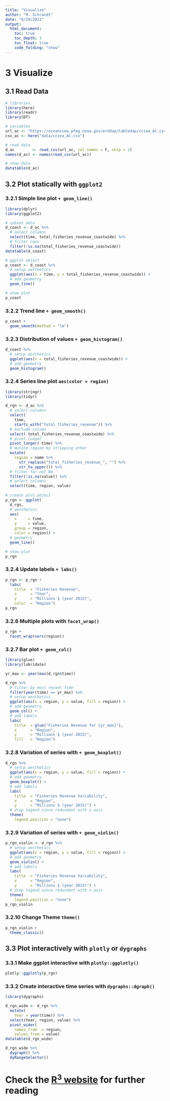 ```yaml
---
title: "Visualize"
author: "M. Schrandt"
date: "6/29/2021"
output:
  html_document:
    toc: true
    toc_depth: 3
    toc_float: true
    code_folding: "show"
---
```

# 3 Visualize

## 3.1 Read Data
```r
# libraries
library(here)
library(readr)
library(DT)

# variables
url_ac <- "https://oceanview.pfeg.noaa.gov/erddap/tabledap/cciea_AC.csv"
csv_ac <- here("data/cciea_AC.csv")

# read data
d_ac        <- read_csv(url_ac, col_names = F, skip = 2)
names(d_ac) <- names(read_csv(url_ac))

# show data
datatable(d_ac)
```

## 3.2 Plot statically with `ggplot2`

### 3.2.1 Simple line plot `+ geom_line()`

```r
library(dplyr)
library(ggplot2)

# subset data
d_coast <- d_ac %>% 
  # select columns
  select(time, total_fisheries_revenue_coastwide) %>% 
  # filter rows
  filter(!is.na(total_fisheries_revenue_coastwide))
datatable(d_coast)
```

```r
# ggplot object
p_coast <- d_coast %>% 
  # setup aesthetics
  ggplot(aes(x = time, y = total_fisheries_revenue_coastwide)) +
  # add geometry
  geom_line()

# show plot
p_coast
```

### 3.2.2 Trend line `+ geom_smooth()`

```r
p_coast + 
  geom_smooth(method = "lm")
```

### 3.2.3 Distribution of values `+ geom_histogram()`

```r
d_coast %>% 
  # setup aesthetics
  ggplot(aes(x = total_fisheries_revenue_coastwide)) +
  # add geometry
  geom_histogram()
```

### 3.2.4 Series line plot `aes(color = region)`

```r
library(stringr)
library(tidyr)

d_rgn <- d_ac %>% 
  # select columns
  select(
    time, 
    starts_with("total_fisheries_revenue")) %>% 
  # exclude column
  select(-total_fisheries_revenue_coastwide) %>% 
  # pivot longer
  pivot_longer(-time) %>% 
  # mutate region by stripping other
  mutate(
    region = name %>% 
      str_replace("total_fisheries_revenue_", "") %>% 
      str_to_upper()) %>% 
  # filter for not NA
  filter(!is.na(value)) %>% 
  # select columns
  select(time, region, value)
  
# create plot object
p_rgn <- ggplot(
  d_rgn,
  # aesthetics
  aes(
    x     = time, 
    y     = value,
    group = region,
    color = region)) +
  # geometry
  geom_line()

# show plot
p_rgn
```

### 3.2.4 Update labels `+ labs()`

```r
p_rgn <- p_rgn +
  labs(
    title  = "Fisheries Revenue",
    x      = "Year",
    y      = "Millions $ (year 2015)",
    color  = "Region")
p_rgn
```
### 3.2.6 Multiple plots with `facet_wrap()`

```r
p_rgn +
  facet_wrap(vars(region))
```

### 3.2.7 Bar plot `+ geom_col()`

```r
library(glue)
library(lubridate)

yr_max <- year(max(d_rgn$time))

d_rgn %>% 
  # filter by most recent time
  filter(year(time) == yr_max) %>% 
  # setup aesthetics
  ggplot(aes(x = region, y = value, fill = region)) +
  # add geometry
  geom_col() +
  # add labels
  labs(
    title  = glue("Fisheries Revenue for {yr_max}"),
    x      = "Region",
    y      = "Millions $ (year 2015)",
    fill   = "Region")
```

### 3.2.8 Variation of series with `+ geom_boxplot()`

```r
d_rgn %>% 
  # setup aesthetics
  ggplot(aes(x = region, y = value, fill = region)) +
  # add geometry
  geom_boxplot() +
  # add labels
  labs(
    title  = "Fisheries Revenue Variability",
    x      = "Region",
    y      = "Millions $ (year 2015)") +
  # drop legend since redundant with x axis
  theme(
    legend.position = "none")
```
### 3.2.9 Variation of series with `+ geom_violin()`

```r
p_rgn_violin <- d_rgn %>% 
  # setup aesthetics
  ggplot(aes(x = region, y = value, fill = region)) +
  # add geometry
  geom_violin() +
  # add labels
  labs(
    title  = "Fisheries Revenue Variability",
    x      = "Region",
    y      = "Millions $ (year 2015)") +
  # drop legend since redundant with x axis
  theme(
    legend.position = "none")
p_rgn_violin
```

### 3.2.10 Change Theme `theme()`

```r
p_rgn_violin +
  theme_classic()
```

## 3.3 Plot interactively with `plotly` or `dygraphs`
### 3.3.1 Make ggplot interactive with `plotly::ggplotly()`

```r
plotly::ggplotly(p_rgn)
```
### 3.3.2 Create interactive time series with `dygraphs::dgraph()`

```r
library(dygraphs)

d_rgn_wide <- d_rgn %>% 
  mutate(
    Year = year(time)) %>% 
  select(Year, region, value) %>% 
  pivot_wider(
    names_from  = region,
    values_from = value)
datatable(d_rgn_wide)

```

```r
d_rgn_wide %>% 
  dygraph() %>% 
  dyRangeSelector()
```

# Check the [R^3^ website](https://noaa-iea.github.io/r3-train/visualize.html) for further reading